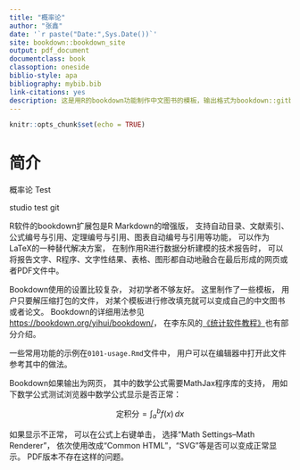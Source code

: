 ```yaml
---
title: "概率论"
author: "张鑫"
date: '`r paste("Date:",Sys.Date())`'
site: bookdown::bookdown_site
output: pdf_document
documentclass: book
classoption: oneside
biblio-style: apa
bibliography: mybib.bib
link-citations: yes
description: 这是用R的bookdown功能制作中文图书的模板，输出格式为bookdown::gitbook和bookdown::pdf_book.
---
```


```r
knitr::opts_chunk$set(echo = TRUE)
```

# 简介 {-}

概率论 Test

studio test git


R软件的bookdown扩展包是R Markdown的增强版，
支持自动目录、文献索引、公式编号与引用、定理编号与引用、图表自动编号与引用等功能，
可以作为LaTeX的一种替代解决方案，
在制作用R进行数据分析建模的技术报告时，
可以将报告文字、R程序、文字性结果、表格、图形都自动地融合在最后形成的网页或者PDF文件中。

Bookdown使用的设置比较复杂，
对初学者不够友好。
这里制作了一些模板，
用户只要解压缩打包的文件，
对某个模板进行修改填充就可以变成自己的中文图书或者论文。
Bookdown的详细用法参见<https://bookdown.org/yihui/bookdown/>，
在李东风的[《统计软件教程》](http://www.math.pku.edu.cn/teachers/lidf/docs/Rbook/html/_Rbook/index.html)也有部分介绍。

一些常用功能的示例在`0101-usage.Rmd`文件中，
用户可以在编辑器中打开此文件参考其中的做法。

Bookdown如果输出为网页，
其中的数学公式需要MathJax程序库的支持，
用如下数学公式测试浏览器中数学公式显示是否正常：

$$
\text{定积分} = \int_a^b f(x) \,dx
$$

如果显示不正常，
可以在公式上右键单击，
选择“Math Settings--Math Renderer”，
依次使用改成“Common HTML”，“SVG”等是否可以变成正常显示。
PDF版本不存在这样的问题。





